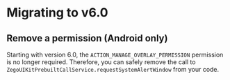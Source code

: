 # Migrating to v6.0

## Remove a permission (Android only)

Starting with version 6.0, the `ACTION_MANAGE_OVERLAY_PERMISSION` permission is no longer required. Therefore, you can safely remove the call to `ZegoUIKitPrebuiltCallService.requestSystemAlertWindow` from your code.